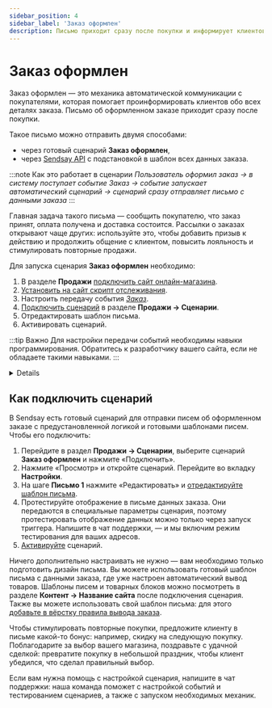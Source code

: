 ```yaml
---
sidebar_position: 4
sidebar_label: 'Заказ оформлен'
description: Письмо приходит сразу после покупки и информирует клиентов обо всех деталях заказа.
---
```



# Заказ оформлен

Заказ оформлен — это механика автоматической коммуникации с покупателями, которая помогает проинформировать клиентов обо всех деталях заказа. Письмо об оформленном заказе приходит сразу после покупки.

Такое письмо можно отправить двумя способами:

- через готовый сценарий **Заказ оформлен**,
- через [Sendsay API](https://sendsay.ru/api/api.html#Отправить-выпуск) с подстановкой в шаблон всех данных заказа.

:::note Как это работает в сценарии
_Пользователь оформил заказ → в систему поступает событие Заказ → событие запускает автоматический сценарий → сценарий сразу отправляет письмо с данными заказа_
:::

Главная задача такого письма — сообщить покупателю, что заказ принят, оплата получена и доставка состоится. Рассылки о заказах открывают чаще других: используйте это, чтобы добавить призыв к действию и продолжить общение с клиентом, повысить лояльность и стимулировать повторные продажи.

Для запуска сценария **Заказ оформлен** необходимо:

1. В разделе **Продажи** [подключить сайт онлайн-магазина](https://docs.sendsay.ru/ecom/how-to-connect-ecom/#как-подключить-сайт-кмодулю).
2. [Установить на сайт скрипт отслеживания](https://docs.sendsay.ru/ecom/how-to-connect-ecom/#2-настройте-передачу-данных-ссайта-вsendsay).
3. Настроить передачу события [_Заказ_](https://docs.sendsay.ru/ecom/how-to-configure-data-transfer/#действия-с-заказом).
4. [Подключить сценарий](#как-подключить-сценарий) в разделе **Продажи → Сценарии**.
5. Отредактировать шаблон письма.
6. Активировать сценарий.

:::tip Важно
Для настройки передачи событий необходимы навыки программирования. Обратитесь к разработчику вашего сайта, если не обладаете такими навыками.
:::

<Details summary='Настройка передачи событий'>

Настройка передачи события _Заказ_ — обязательный шаг для запуска сценария. Это событие наступает при оформлении заказа.

Рекомендуемые поля в событии:

| Имя                |                                                     Описание                                                     |       Тип данных       |               Комментарий               |
| :----------------- | :--------------------------------------------------------------------------------------------------------------: | :--------------------: | :-------------------------------------: |
| transaction_id     |                                                    id заказа                                                     |         String         |               обязательно               |
| transaction_status | статус заказа ([возможные статусы](https://docs.sendsay.ru/ecom/how-to-configure-data-transfer/#статусы-заказа)) |         Int64          |               обязательно               |
| transaction_dt     |                                              дата оформления заказа                                              |        DateTime        |               обязательно               |
| transaction_sum    |                                                   сумма заказа                                                   | Nullable(Decimal64(2)) |               обязательно               |
| items              |                                                  состав заказа                                                   |         Array          |               обязательно               |
| id                 |                                                    id товара                                                     |         String         |               обязательно               |
| qnt                |                                                    количество                                                    |         Int64          |               обязательно               |
| price              |                                                       цена                                                       | Nullable(Decimal64(2)) |               обязательно               |
| name               |                                                 название товара                                                  |         String         |      рекомендуется для сегментации      |
| category           |                                                название категории                                                |         String         |      рекомендуется для сегментации      |
| category_id        |                                                   id категории                                                   |         Int64          | рекомендуется для товарных рекомендаций |
| vendor             |                                                  производитель                                                   |         String         |                                         |
| cp1…cp20           |                                                произвольное поле                                                 |         String         |  для дополнительных параметров товара   |

Полный перечень возможных параметров и тип данных указан в [инструкции](https://docs.sendsay.ru/ecom/how-to-configure-data-transfer/#набор-доступных-полей).

Все заказы будут храниться в базе и доступны в [карточке подписчика](https://docs.sendsay.ru/ecom/ecom-triggers/#как-посмотреть-историю-событий-для-конкретного-подписчика):

![Order](/img/automations/triggers/abandoned-cart/order.png)

[Инструкция по настройке события Заказ](https://docs.sendsay.ru/ecom/how-to-configure-data-transfer/#действия-с-заказом)

</Details>

## Как подключить сценарий

В Sendsay есть готовый сценарий для отправки писем об оформленном заказе с предустановленной логикой и готовыми шаблонами писем. Чтобы его подключить:

1. Перейдите в раздел **Продажи → Сценарии**, выберите сценарий **Заказ оформлен** и нажмите «Подключить».
2. Нажмите «Просмотр» и откройте сценарий. Перейдите во вкладку **Настройки**.
3. На шаге **Письмо 1** нажмите «Редактировать» и [отредактируйте шаблон письма](https://docs.sendsay.ru/ecom/ecom-triggers/1-отредактируйте-письмо).
4. Протестируйте отображение в письме данных заказа. Они передаются в специальные параметры сценария, поэтому протестировать отображение данных можно только через запуск триггера. <SupportLink>Напишите в чат поддержки</SupportLink>, — и мы включим режим тестирования для ваших адресов.
5. [Активируйте](https://docs.sendsay.ru/ecom/ecom-triggers/#как-активировать-сценарий) сценарий.

Ничего дополнительно настраивать не нужно — вам необходимо только подготовить дизайн письма. Вы можете использовать готовый шаблон письма с данными заказа, где уже настроен автоматический вывод товаров. Шаблоны писем и товарных блоков можно посмотреть в разделе **Контент → Название сайта** после подключения сценария. Также вы можете использовать свой шаблон письма: для этого [добавьте в вёрстку правила вывода заказа](https://docs.sendsay.ru/ecom/ecom-proscript/#заказ-оформлен).

Чтобы стимулировать повторные покупки, предложите клиенту в письме какой-то бонус: например, скидку на следующую покупку. Поблагодарите за выбор вашего магазина, поздравьте с удачной сделкой: превратите покупку в небольшой праздник, чтобы клиент убедился, что сделал правильный выбор.

Если вам нужна помощь с настройкой сценария, <SupportLink>напишите в чат поддержки</SupportLink>: наша команда поможет с настройкой событий и тестированием сценариев, а также с запуском необходимых механик.
